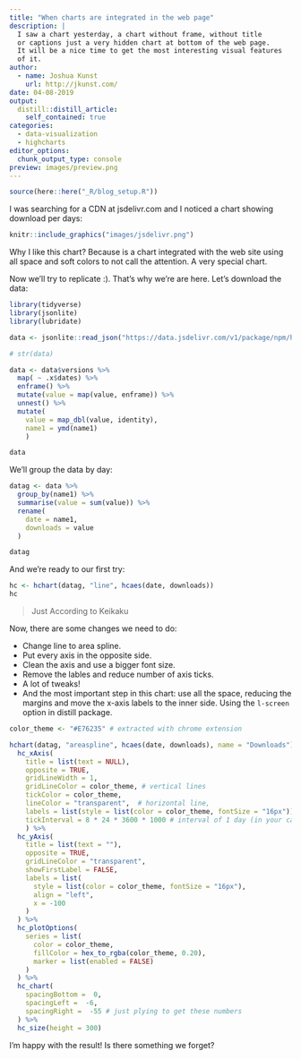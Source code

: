 ```yaml
---
title: "When charts are integrated in the web page"
description: |
  I saw a chart yesterday, a chart without frame, without title
  or captions just a very hidden chart at bottom of the web page.
  It will be a nice time to get the most interesting visual features
  of it.
author:
  - name: Joshua Kunst
    url: http://jkunst.com/
date: 04-08-2019
output:
  distill::distill_article:
    self_contained: true
categories: 
  - data-visualization
  - highcharts    
editor_options: 
  chunk_output_type: console
preview: images/preview.png
---
```


```r
source(here::here("_R/blog_setup.R"))
```

I was searching for a CDN at jsdelivr.com and I noticed a chart showing download per days:


```r
knitr::include_graphics("images/jsdelivr.png")
```

Why I like this chart? Because is a chart integrated
with the web site using all space and soft colors to not
call the attention. A very special chart.

Now we'll try to replicate :). That's why we're are here. Let's
download the data:

```r
library(tidyverse)
library(jsonlite)
library(lubridate)

data <- jsonlite::read_json("https://data.jsdelivr.com/v1/package/npm/highcharts/stats/month")

# str(data)

data <- data$versions %>%
  map( ~ .x$dates) %>%
  enframe() %>%
  mutate(value = map(value, enframe)) %>%
  unnest() %>%
  mutate(
    value = map_dbl(value, identity),
    name1 = ymd(name1)
    )

data
```

We'll group the data by day:

```r
datag <- data %>%
  group_by(name1) %>%
  summarise(value = sum(value)) %>% 
  rename(
    date = name1,
    downloads = value
  )

datag
```

And we're ready to our first try:

```r
hc <- hchart(datag, "line", hcaes(date, downloads))
hc
```

> Just According to Keikaku

Now, there are some changes we need to do:

- Change line to area spline.
- Put every axis in the opposite side.
- Clean the axis and use a bigger font size.
- Remove the lables and reduce number of axis ticks.
- A lot of tweaks!
- And the most important step in this chart: use all the space,
reducing the margins and move the x-axis labels to the inner side. Using the `l-screen`
option in distill package.

```r
color_theme <- "#E76235" # extracted with chrome extension

hchart(datag, "areaspline", hcaes(date, downloads), name = "Downloads") %>% 
  hc_xAxis(
    title = list(text = NULL),
    opposite = TRUE,
    gridLineWidth = 1,
    gridLineColor = color_theme, # vertical lines
    tickColor = color_theme,
    lineColor = "transparent",  # horizontal line,
    labels = list(style = list(color = color_theme, fontSize = "16px")),
    tickInterval = 8 * 24 * 3600 * 1000 # interval of 1 day (in your case = 60)
    ) %>%
  hc_yAxis(
    title = list(text = ""),
    opposite = TRUE,
    gridLineColor = "transparent",
    showFirstLabel = FALSE,
    labels = list(
      style = list(color = color_theme, fontSize = "16px"),
      align = "left",
      x = -100
    )
  ) %>%
  hc_plotOptions(
    series = list(
      color = color_theme,
      fillColor = hex_to_rgba(color_theme, 0.20),
      marker = list(enabled = FALSE)
    )
  ) %>%
  hc_chart(
    spacingBottom =  0,
    spacingLeft =  -6,
    spacingRight =  -55 # just plying to get these numbers
  ) %>% 
  hc_size(height = 300)
```

I'm happy with the result! Is there something we forget?
